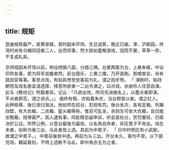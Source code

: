 ```yaml
---
---
---
```

title: 规矩
---



崑曲规矩最严，皮黄渐替。昔时副末开场，生旦送客，晚近已废。津、沪剧园，终场时尚有乌帽凤冠者二人，出而将事，然大抵如童稚游戏，冠而不裳，草草一恭，不复成礼矣。

京师戏园未开场以前，例设绣旗八面，分插三隅，台累两案为台，上悬朱幙，中设印符各事，若为将军戎幄者然。前台鼓乐，三奏三擂，乃开首剧。若唱堂会，尚有跳加官等事。客至点戏，有贴执笏至坐客前为礼，谓之抱牙笏。 「 演剧时，贴持朝笏及戏名册呈请选择，择意所欲者一二出令演之，曰点戏，余由伶人任意自演。此与《教坊记》所载者异。记云：「凡欲出戏，所司先进曲名上，以墨点者即演，不点者即否，谓之进点。」」 曲终有犒，亦贴着朱衣，当台顿首以谢，谓之红人。此种规章，後已渐归淘汰。他如伶在前台，犯规有罚。後台坐次，各有定箱，列箱四壁，有大衣箱、二衣箱、盔头箱等称，惟丑可乱坐，余则生可坐大衣箱，且仅能坐靴箱，规律甚严。其人遇有事，同赴精忠庙申诉，听会首处分，赏罚重轻，仍取决於公议。伶界公例，以登台最後为最佳，以名角自命者，非压胄子不肯出。戏在末者，俗称为後三出，与此者皆上选。其前为中胄子， 「 日中时例应有小武剧，故谓之中胄子。」 中胄前後皆中选。再前为头三出，开台未久，客均不至，以下驷充场，藉延晷刻，不特上选断不与此，即中角亦无为之者。